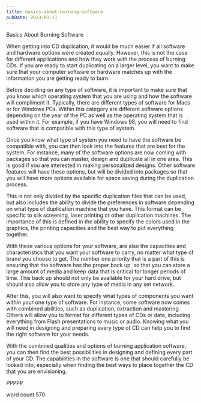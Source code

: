 ```yaml
---
title: basics-about-burning-software
pubDate: 2023-01-11
---
```


Basics About Burning Software

When getting into CD duplication, it would be much easier if all software and hardware options were created equally.  However, this is not the case for different applications and how they work with the process of burning CDs.  If you are ready to start duplicating on a larger level, you want to make sure that your computer software or hardware matches up with the information you are getting ready to burn.  

Before deciding on any type of software, it is important to make sure that you know which operating system that you are using and how the software will compliment it.  Typically, there are different types of software for Macs or for Windows PCs.  Within this category are different software options depending on the year of the PC as well as the operating system that is used within it.  For example, if you have Windows 98, you will need to find software that is compatible with this type of system.  

Once you know what type of system you need to have the software be compatible with, you can then look into the features that are best for the system.  For instance, many of the software options are now coming with packages so that you can  master, design and duplicate all in one area.  This is good if you are interested in making personalized designs.  Other software features will have these options, but will be divided into packages so that you will have more options available for space saving during the duplication process.  

This is not only divided by the specific duplication files that can be used, but also includes the ability to divide the preferences in software depending on what type of duplication machine that you have.  This format can be specific to silk screening, laser printing or other duplication machines.  The importance of this is defined in the ability to specify the colors used in the graphics, the printing capacities and the best way to put everything together.  

With these various options for your software, are also the capacities and characteristics that you want your software to carry, no matter what type of brand you choose to get.  The number one priority that is a part of this is ensuring that the software has the proper back up, so that you can store a large amount of media and keep data that is critical for longer periods of time.  This back up should not only be available for your hard drive, but should also allow you to store any type of media in any set network.  

After this, you will also want to specify what types of components you want within your one type of software.  For instance, some software now comes with combined abilities, such as duplication, extraction and mastering.  Others will allow you to format for different types of CDs or data, including everything from Flash presentations to music or audio.  Knowing what you will need in designing and preparing every type of CD can help you to find the right software for your needs.  

With the combined qualities and options of burning application software, you can then find the best possibilities in designing and defining every part of your CD.  The capabilities in the software is one that should carefully be looked into, especially when finding the best ways to place together the CD that you are envisioning.    

PPPPP

word count 570